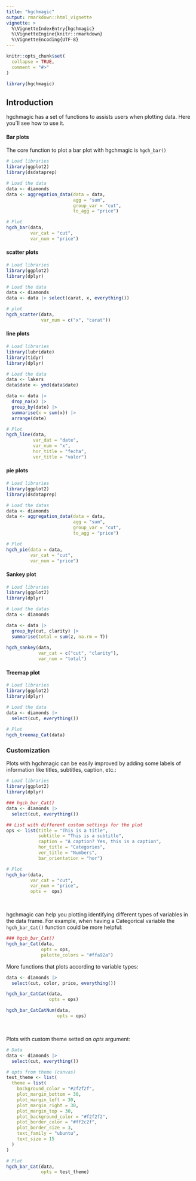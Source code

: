 ```yaml
---
title: "hgchmagic"
output: rmarkdown::html_vignette
vignette: >
  %\VignetteIndexEntry{hgchmagic}
  %\VignetteEngine{knitr::rmarkdown}
  %\VignetteEncoding{UTF-8}
---
```


```r
knitr::opts_chunk$set(
  collapse = TRUE,
  comment = "#>"
)
```

```r
library(hgchmagic)
```

## Introduction

hgchmagic has a set of functions to assists users when plotting data. Here you´ll see how to use it.


#### Bar plots

The core function to plot a bar plot with hgchmagic is `hgch_bar()`

```r
# Load libraries
library(ggplot2)
library(dsdataprep)

# Load the data
data <- diamonds
data <- aggregation_data(data = data,
                         agg = "sum",
                         group_var = "cut",
                         to_agg = "price")

# Plot
hgch_bar(data, 
         var_cat = "cut", 
         var_num = "price")
```


#### scatter plots

```r
# Load libraries
library(ggplot2)
library(dplyr)

# Load the data
data <- diamonds
data <- data |> select(carat, x, everything())

# plot
hgch_scatter(data, 
             var_num = c("x", "carat"))
```


#### line plots

```r
# Load libraries
library(lubridate)
library(tidyr)
library(dplyr)

# Load the data
data <- lakers
data$date <- ymd(data$date)

data <- data |>
  drop_na(x) |>
  group_by(date) |>
  summarise(x = sum(x)) |> 
  arrange(date)

# Plot
hgch_line(data, 
          var_dat = "date", 
          var_num = "x", 
          hor_title = "fecha", 
          ver_title = "valor")
```


#### pie plots

```r
# Load libraries
library(ggplot2)
library(dsdataprep)

# Load the datas
data <- diamonds
data <- aggregation_data(data = data,
                         agg = "sum",
                         group_var = "cut",
                         to_agg = "price")

# Plot
hgch_pie(data = data, 
         var_cat = "cut", 
         var_num = "price")
```


#### Sankey plot

```r
# Load libraries
library(ggplot2)
library(dplyr)

# Load the datas
data <- diamonds

data <- data |> 
  group_by(cut, clarity) |> 
  summarise(total = sum(z, na.rm = T))
  
hgch_sankey(data, 
            var_cat = c("cut", "clarity"), 
            var_num = "total")
```


#### Treemap plot

```r
# Load libraries
library(ggplot2)
library(dplyr)

# Load the data
data <- diamonds |> 
  select(cut, everything())
  
# Plot
hgch_treemap_Cat(data)
```


### Customization

Plots with hgchmagic can be easily improved by adding some labels of information like titles, subtitles, caption, etc.:

```r
# Load libraries
library(ggplot2)
library(dplyr)

### hgch_bar_Cat()
data <- diamonds |> 
  select(cut, everything())

## List with different custom settings for the plot
ops <- list(title = "This is a title",
            subtitle = "This is a subtitle",
            caption = "A caption? Yes, this is a caption",
            hor_title = "Categories",
            ver_title = "Numbers",
            bar_orientation = "hor")

# Plot
hgch_bar(data, 
         var_cat = "cut", 
         var_num = "price", 
         opts =  ops)
```



<br>

hgchmagic can help you plotting identifying different types of variables in the data frame. For example, when having a Categorical variable the `hgch_bar_Cat()` function could be more helpful:

```r
### hgch_bar_Cat()
hgch_bar_Cat(data, 
             opts = ops, 
             palette_colors = "#ffa92a")
```

More functions that plots according to variable types:

```r
data <- diamonds |> 
  select(cut, color, price, everything())

hgch_bar_CatCat(data, 
                opts = ops)
```

```r
hgch_bar_CatCatNum(data, 
                   opts = ops)
```

<br>

Plots with custom theme setted on _opts_ argument:
```r
# Data
data <- diamonds |> 
  select(cut, everything())

# opts from theme (canvas)
test_theme <- list(
  theme = list(
    background_color = "#2f2f2f",
    plot_margin_bottom = 30,
    plot_margin_left = 30,
    plot_margin_right = 30,
    plot_margin_top = 30,
    plot_background_color = "#f2f2f2",
    plot_border_color = "#ff2c2f",
    plot_border_size = 3,
    text_family = "ubuntu",
    text_size = 15
  )
)

# Plot
hgch_bar_Cat(data, 
             opts = test_theme)
```

<br>

